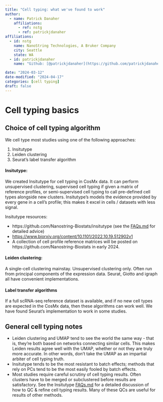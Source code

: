 ```yaml
---
title: "Cell typing: what we've found to work"
author:
  - name: Patrick Danaher
    affiliations:
      - ref: nstg
      - ref: patrickjdanaher
affiliations:
  - id: nstg
    name: NanoString Technologies, A Bruker Company
    city: Seattle
    state: WA
  - id: patrickjdanaher
    name: "Github: [@patrickjdanaher](https://github.com/patrickjdanaher)"

date: "2024-03-12"
date-modified: "2024-04-17"
categories: [cell typing]
draft: false
---
```


# Cell typing basics

## Choice of cell typing algorithm
We cell type most studies using one of the following approaches:

1. Insitutype
2. Leiden clustering
3. Seurat's label transfer algorithm

#### Insitutype: 

We created Insitutype for cell typing in CosMx data. It can perform unsupervised clustering, supervised cell typing if given a matrix of reference profiles, 
or semi-supervised cell typing to call pre-defined cell types alongside new clusters. Insitutype's models the evidence provided by every gene in a cell's profile; this makes it excel in cells / datasets with less signal. 

Insitutype resources:

- https://github.com/Nanostring-Biostats/insitutype (see the [FAQs.md](https://github.com/Nanostring-Biostats/InSituType/blob/main/FAQs.md){target="_blank"} for detailed advice)
- [https://www.biorxiv.org/content/10.1101/2022.10.19.512902v1](https://www.biorxiv.org/content/10.1101/2022.10.19.512902v1)
- A collection of cell profile reference matrices will be posted on https://github.com/Nanostring-Biostats in early 2024.

#### Leiden clustering:

A single-cell clustering mainstay. Unsupervised clustering only. Often run from principal components of the expression data. Seurat, Giotto and igraph all have convenient implementations.

#### Label transfer algorithms

If a full scRNA-seq reference dataset is available, and if no new cell types are expected in the CosMx data, then these algorithms can work well. 
We have found Seurat's implementation to work in some studies. 

## General cell typing notes

- Leiden clustering and UMAP tend to see the world the same way - that is, they're both based on networks connecting similar cells.
This makes Leiden results agree well with the UMAP, whether or not they are truly more accurate. In other words, don't take the UMAP as an impartial arbiter of cell typing truth. 
- Insitutype tends to be the most resistant to batch effects; methods that rely on PCs tend to be the most easily fooled by batch effects.
- Most studies require careful scrutiny of cell typing results. Often clusters have to be merged or subclustered before results are satisfactory. See the Insitutype  [FAQs.md](https://github.com/Nanostring-Biostats/InSituType/blob/main/FAQs.md){target="_blank"} for a detailed discussion of how to QC & refine cell typing results. Many of these QCs are useful for results of other methods. 

